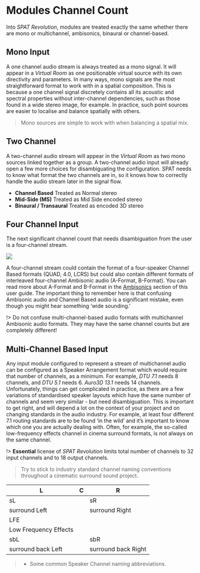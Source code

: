 # Modules Channel Count

Into _SPAT Revolution_, modules are treated exactly the same whether there are mono or multichannel, ambisonics, binaural or channel-based.

## Mono Input

A one channel audio stream is always treated as a mono signal. It will appear in a _Virtual Room_ as one positionable virtual source with its own directivity and parameters. In many ways, mono signals are the most straightforward format to work with in a spatial composition. This is because a one channel signal discretely contains all its acoustic and spectral properties without inter-channel dependencies, such as those found in a wide stereo image, for example. In practice, such point sources are easier to localise and balance spatially with others.

> Mono sources are simple to work with when balancing a spatial mix.

## Two Channel

A two-channel audio stream will appear in the _Virtual Room_ as two mono sources linked together as a group. A two-channel audio input will already open a few more choices for disambiguating the configuration. SPAT needs to know what format the two channels are in, so it knows how to correctly handle the audio stream later in the signal flow.

- **Channel Based**
    Treated as Normal stereo
- **Mid-Side (MS)**
    Treated as Mid Side encoded stereo
- **Binaural / Transaural**
    Treated as encoded 3D stereo

## Four Channel Input

The next significant channel count that needs disambiguation from the user is a four-channel stream.

![](https://media.githubusercontent.com/media/FLUX-SE/doc_images/main/SpatR/Setup/InputInspectorQuad.png)



A four-channel stream could contain the format of a four-speaker Channel Based formats (QUAD, 4.0, LCRS) but could also contain different formats of interleaved four-channel Ambisonic audio (A-Format, B-Format). You can read more about A-Format and B-Format in the [Ambisonics](Scene_based_streams.md) section of this user guide. The important thing to remember here is that confusing Ambisonic audio and Channel Based audio is a significant mistake, even though you might hear
something 'wide sounding.'


!> Do not confuse multi-channel-based audio formats with multichannel Ambisonic audio formats. They may have the same channel counts but are completely different!

## Multi-Channel Based Input

Any input module configured to represent a stream of multichannel audio can be configured as a Speaker Arrangement format which would require that number of channels, as a minimum. For example, _DTU 7.1_ needs 8 channels, and _DTU 5.1_ needs 6. _Auro3D 13.1_ needs 14 channels. Unfortunately, things can get complicated in practice, as there are a few variations of standardised speaker layouts which have the same number of channels and seem very similar - but need disambiguation. This is important to get right, and will depend a lot on the context of your project and on changing standards in the audio industry. For example, at least four different 7.1 routing standards are to be found 'in the wild' and it’s important to know which one you are actually dealing with. Often, for example, the so-called low-frequency effects channel in cinema surround formats, is not always on the same channel.

!> **Essential** license of _SPAT Revolution_ limits total number of channels to 32 input channels and to 18 output channels.

> Try to stick to industry standard channel naming conventions throughout a cinematic surround sound project.



L | C | R
---|---|---
sL | | sR
surround Left | | surround Right
  | LFE |
  | Low Frequency Effects |
sbL | | sbR
surround back Left | | surround back Right


> * Some common Speaker Channel naming abbreviations.
